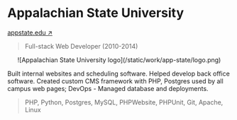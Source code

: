 # Appalachian State University

<Thick>[appstate.edu ↗](https://www.appstate.edu)</Thick>

> Full-stack Web Developer (2010-2014)

<Center className="mx-auto my-8 max-w-lg">
    ![Appalachian State University logo](/static/work/app-state/logo.png)
</Center>

Built internal websites and scheduling software. Helped develop back office software. Created custom CMS framework with PHP, Postgres used by all campus web pages; DevOps - Managed database and deployments.

> PHP, Python, Postgres, MySQL, PHPWebsite, PHPUnit, Git, Apache, Linux
